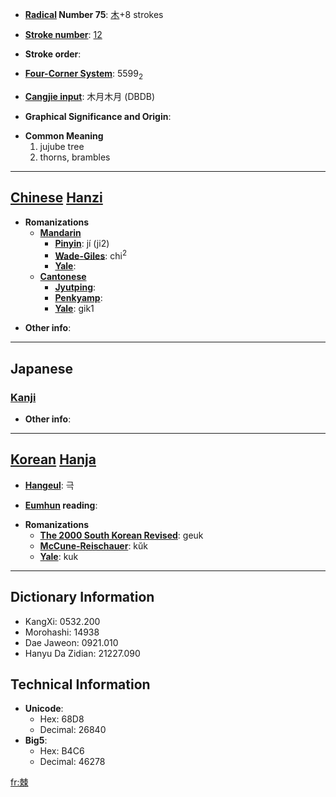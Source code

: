 * '''[[Wiktionary:Chinese radical index| Radical]] Number 75''': [[Wiktionary:Chinese radical index 木|木]]+8 strokes

* '''[[Wiktionary:Chinese total strokes index|Stroke number]]''': [[Wiktionary:Chinese total strokes index 12|12]]

* '''Stroke order''': 

* '''[[Wiktionary:Chinese four corner index|Four-Corner System]]''': 5599<sub>2</sub>

* '''[[Wiktionary:Chinese Cangjie index|Cangjie input]]''': 木月木月 (DBDB)

* '''Graphical Significance and Origin''': 

* '''Common Meaning'''
*#jujube tree
*# thorns, brambles


----

== [[Chinese]] [[Hanzi]] ==

* '''Romanizations'''
** '''[[Mandarin]]'''
*** '''[[Pinyin]]''': jí (ji2)
*** '''[[Wade-Giles]]''': chi<sup>2</sup>
*** '''[[Yale]]''': 
** '''[[Cantonese]]'''
*** '''[[Jyutping]]''':
*** '''[[Penkyamp]]''': 
*** '''[[Yale]]''': gik1

* '''Other info''': 

----

==Japanese==
===[[Kanji]]===
{{kanji|on readings=[[きょく]] (kyoku)
|kun readings=[[いばら]] (ibara), [[とげ]] (toge)
}}

* '''Other info''':  

----

== [[Korean]] [[Hanja]] ==

* '''[[Hangeul]]''': 극

* '''[[Eumhun]] reading''': 

* '''Romanizations'''
** '''[[The 2000 South Korean Revised Romanization|The 2000 South Korean Revised]]''': geuk
** '''[[McCune-Reischauer]]''': kŭk
** '''[[Yale]]''': kuk

----

== Dictionary Information ==

* KangXi: 0532.200
* Morohashi: 14938
* Dae Jaweon: 0921.010
* Hanyu Da Zidian: 21227.090

== Technical Information ==

* '''Unicode''':
** Hex: 68D8
** Decimal: 26840
* '''Big5''':
** Hex: B4C6
** Decimal: 46278

[[fr:棘]]